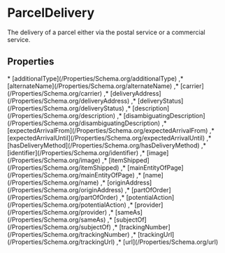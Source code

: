 # ParcelDelivery

The delivery of a parcel either via the postal service or a commercial service.

## Properties

<Grid>
* [additionalType](/Properties/Schema.org/additionalType)
,* [alternateName](/Properties/Schema.org/alternateName)
,* [carrier](/Properties/Schema.org/carrier)
,* [deliveryAddress](/Properties/Schema.org/deliveryAddress)
,* [deliveryStatus](/Properties/Schema.org/deliveryStatus)
,* [description](/Properties/Schema.org/description)
,* [disambiguatingDescription](/Properties/Schema.org/disambiguatingDescription)
,* [expectedArrivalFrom](/Properties/Schema.org/expectedArrivalFrom)
,* [expectedArrivalUntil](/Properties/Schema.org/expectedArrivalUntil)
,* [hasDeliveryMethod](/Properties/Schema.org/hasDeliveryMethod)
,* [identifier](/Properties/Schema.org/identifier)
,* [image](/Properties/Schema.org/image)
,* [itemShipped](/Properties/Schema.org/itemShipped)
,* [mainEntityOfPage](/Properties/Schema.org/mainEntityOfPage)
,* [name](/Properties/Schema.org/name)
,* [originAddress](/Properties/Schema.org/originAddress)
,* [partOfOrder](/Properties/Schema.org/partOfOrder)
,* [potentialAction](/Properties/Schema.org/potentialAction)
,* [provider](/Properties/Schema.org/provider)
,* [sameAs](/Properties/Schema.org/sameAs)
,* [subjectOf](/Properties/Schema.org/subjectOf)
,* [trackingNumber](/Properties/Schema.org/trackingNumber)
,* [trackingUrl](/Properties/Schema.org/trackingUrl)
,* [url](/Properties/Schema.org/url)

</Grid>

